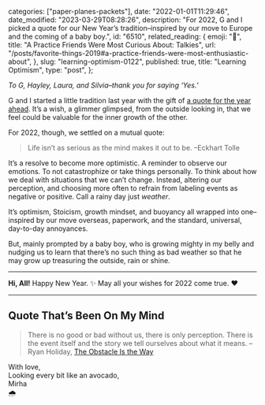 
  categories: ["paper-planes-packets"],
  date: "2022-01-01T11:29:46",
  date_modified: "2023-03-29T08:28:26",
  description:
    "For 2022, G and I picked a quote for our New Year’s tradition–inspired by our move to Europe and the coming of a baby boy.",
  id: "6510",
  related_reading: {
    emoji: "💭",
    title: "A Practice Friends Were Most Curious About: Talkies",
    url: "/posts/favorite-things-2019#a-practice-friends-were-most-enthusiastic-about",
  },
  slug: "learning-optimism-0122",
  published: true,
  title: "Learning Optimism",
  type: "post",
};


_To G, Hayley, Laura, and Silvia–thank you for saying ‘Yes.’_

G and I started a little tradition last year with the gift of [a quote for the year ahead](/posts/favorite-things-2021#quote-i-started-2021-with). It’s a wish, a glimmer glimpsed, from the outside looking in, that we feel could be valuable for the inner growth of the other.

For 2022, though, we settled on a mutual quote:

> Life isn’t as serious as the mind makes it out to be. –Eckhart Tolle

It’s a resolve to become more optimistic. A reminder to observe our emotions. To not catastrophize or take things personally. To think about how we deal with situations that we can’t change. Instead, altering our perception, and choosing more often to refrain from labeling events as negative or positive. Call a rainy day just *weather*.

It’s optimism, Stoicism, growth mindset, and buoyancy all wrapped into one–inspired by our move overseas, paperwork, and the standard, universal, day-to-day annoyances.

But, mainly prompted by a baby boy, who is growing mighty in my belly and nudging us to learn that there’s no such thing as bad weather so that he may grow up treasuring the outside, rain or shine.

---

**Hi, All!** Happy New Year. ✨ May all your wishes for 2022 come true. ❤️

---

## Quote That’s Been On My Mind

> There is no good or bad without us, there is only perception. There is the event itself and the story we tell ourselves about what it means. –Ryan Holiday, [The Obstacle Is the Way](/read-100-books#43-the-obstacle-is-the-way)

With love,\
Looking every bit like an avocado,\
Mirha\
🌧
